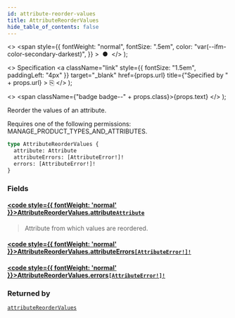 ```yaml
---
id: attribute-reorder-values
title: AttributeReorderValues
hide_table_of_contents: false
---
```


  <>
    <span
      style={{
        fontWeight: "normal",
        fontSize: ".5em",
        color: "var(--ifm-color-secondary-darkest)",
      }}
    >
      &nbsp;●&nbsp;
    </span>
  </>
);

  <>
    Specification
    <a
      className="link"
      style={{ fontSize: "1.5em", paddingLeft: "4px" }}
      target="\_blank"
      href={props.url}
      title={"Specified by " + props.url}
    >
      ⎘
    </a>
  </>
);

  <>
    <span className={"badge badge--" + props.class}>{props.text}</span>
  </>
);

Reorder the values of an attribute.

Requires one of the following permissions: MANAGE_PRODUCT_TYPES_AND_ATTRIBUTES.

```graphql
type AttributeReorderValues {
  attribute: Attribute
  attributeErrors: [AttributeError!]!
  errors: [AttributeError!]!
}
```

### Fields

#### [<code style={{ fontWeight: 'normal' }}>AttributeReorderValues.<b>attribute</b></code>](#)<Bullet />[`Attribute`](../../api-reference/objects/attribute) <Badge class="secondary" text="object"/>

> Attribute from which values are reordered.

#### [<code style={{ fontWeight: 'normal' }}>AttributeReorderValues.<b>attributeErrors</b></code>](#)<Bullet />[`[AttributeError!]!`](../../api-reference/objects/attribute-error) <Badge class="secondary" text="non-null"/> <Badge class="secondary" text="object"/>

>

#### [<code style={{ fontWeight: 'normal' }}>AttributeReorderValues.<b>errors</b></code>](#)<Bullet />[`[AttributeError!]!`](../../api-reference/objects/attribute-error) <Badge class="secondary" text="non-null"/> <Badge class="secondary" text="object"/>

>

### Returned by

[`attributeReorderValues`](../../api-reference/mutations/attribute-reorder-values) <Badge class="secondary" text="mutation"/>
